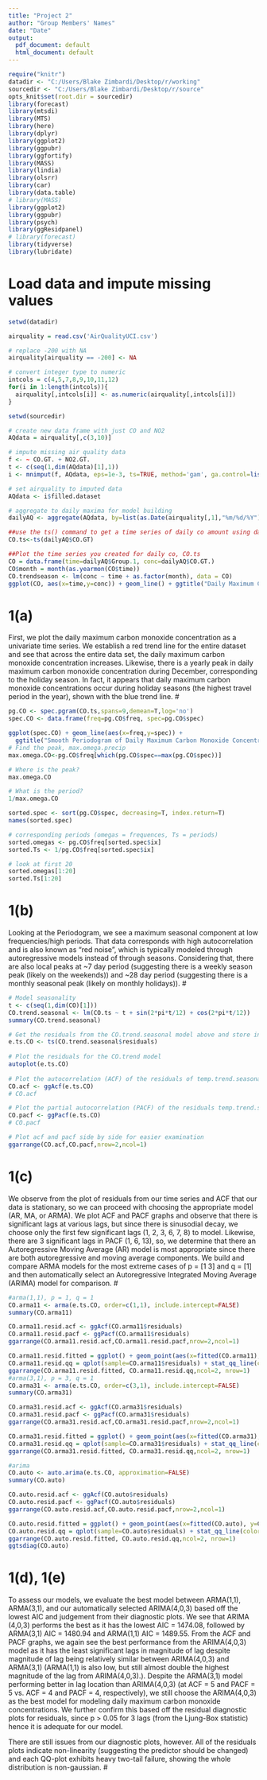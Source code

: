 ---
title: "Project 2"
author: "Group Members' Names"
date: "Date"
output:
  pdf_document: default
  html_document: default
---

```{r setup, include=FALSE}
require("knitr")
datadir <- "C:/Users/Blake Zimbardi/Desktop/r/working"
sourcedir <- "C:/Users/Blake Zimbardi/Desktop/r/source"
opts_knit$set(root.dir = sourcedir)
library(forecast)
library(mtsdi)
library(MTS)
library(here)
library(dplyr)
library(ggplot2)
library(ggpubr)
library(ggfortify)
library(MASS)
library(lindia)
library(olsrr)
library(car)
library(data.table)
# library(MASS)
library(ggplot2)
library(ggpubr)
library(psych)
library(ggResidpanel)
# library(forecast)
library(tidyverse)
library(lubridate)
```

# Load data and impute missing values
```{r cars}
setwd(datadir)

airquality = read.csv('AirQualityUCI.csv')

# replace -200 with NA
airquality[airquality == -200] <- NA

# convert integer type to numeric
intcols = c(4,5,7,8,9,10,11,12)
for(i in 1:length(intcols)){
  airquality[,intcols[i]] <- as.numeric(airquality[,intcols[i]])
}

setwd(sourcedir)

# create new data frame with just CO and NO2
AQdata = airquality[,c(3,10)]

# impute missing air quality data
f <- ~ CO.GT. + NO2.GT.
t <- c(seq(1,dim(AQdata)[1],1))
i <- mnimput(f, AQdata, eps=1e-3, ts=TRUE, method='gam', ga.control=list(formula=paste(names(AQdata)[c(1:2)],'~ns(t,2)')))

# set airquality to imputed data
AQdata <- i$filled.dataset

# aggregate to daily maxima for model building
dailyAQ <- aggregate(AQdata, by=list(as.Date(airquality[,1],"%m/%d/%Y")), FUN=max)
```

```{r Plot Time Series}
##use the ts() command to get a time series of daily co amount using daily co data from all days
CO.ts<-ts(dailyAQ$CO.GT)

##Plot the time series you created for daily co, CO.ts
CO = data.frame(time=dailyAQ$Group.1, conc=dailyAQ$CO.GT.)
CO$month = month(as.yearmon(CO$time))
CO.trendseason <- lm(conc ~ time + as.factor(month), data = CO)
ggplot(CO, aes(x=time,y=conc)) + geom_line() + ggtitle("Daily Maximum Carbon Monoxide Concentration over a Year") + ylab("Maximum Daily CO") + xlab("Date") + geom_line(aes(x=time,y=CO.trendseason$fitted.values), color="blue") + stat_smooth(method="lm",col="red")
```

# 1(a)
First, we plot the daily maximum carbon monoxide concentration as a univariate time series. We establish a red trend line for the entire dataset and see that across the entire data set, the daily maximum carbon monoxide concentration increases. Likewise, there is a yearly peak in daily maximum carbon monoxide concentration during December, corresponding to the holiday season. In fact, it appears that daily maximum carbon monoxide concentrations occur during holiday seasons (the highest travel period in the year), shown with the blue trend line. 
#

```{r Plot Periodogram}
pg.CO <- spec.pgram(CO.ts,spans=9,demean=T,log='no')
spec.CO <- data.frame(freq=pg.CO$freq, spec=pg.CO$spec)

ggplot(spec.CO) + geom_line(aes(x=freq,y=spec)) + 
  ggtitle("Smooth Periodogram of Daily Maximum Carbon Monoxide Concentration")
# Find the peak, max.omega.precip
max.omega.CO<-pg.CO$freq[which(pg.CO$spec==max(pg.CO$spec))]

# Where is the peak?
max.omega.CO

# What is the period?
1/max.omega.CO

sorted.spec <- sort(pg.CO$spec, decreasing=T, index.return=T)
names(sorted.spec)

# corresponding periods (omegas = frequences, Ts = periods)
sorted.omegas <- pg.CO$freq[sorted.spec$ix]
sorted.Ts <- 1/pg.CO$freq[sorted.spec$ix]

# look at first 20
sorted.omegas[1:20]
sorted.Ts[1:20]
```

# 1(b)
Looking at the Periodogram, we see a maximum seasonal component at low frequencies/high periods. That data corresponds with high autocorrelation and is also known as "red noise", which is typically modeled through autoregressive models instead of through seasons. Considering that, there are also local peaks at ~7 day period (suggesting there is a weekly season peak (likely on the weekends)) and ~28 day period (suggesting there is a monthly seasonal peak (likely on monthly holidays)). 
#

```{r Confirming Stationary Time Series and Appropriate Models}
# Model seasonality
t <- c(seq(1,dim(CO)[1]))
CO.trend.seasonal <- lm(CO.ts ~ t + sin(2*pi*t/12) + cos(2*pi*t/12))
summary(CO.trend.seasonal)

# Get the residuals from the CO.trend.seasonal model above and store in e.ts.CO:
e.ts.CO <- ts(CO.trend.seasonal$residuals)
    
# Plot the residuals for the CO.trend model
autoplot(e.ts.CO)
    
# Plot the autocorrelation (ACF) of the residuals of temp.trend.seasonal
CO.acf <- ggAcf(e.ts.CO)
# CO.acf

# Plot the partial autocorrelation (PACF) of the residuals temp.trend.seasonal
CO.pacf <- ggPacf(e.ts.CO)
# CO.pacf  

# Plot acf and pacf side by side for easier examination
ggarrange(CO.acf,CO.pacf,nrow=2,ncol=1)
```
# 1(c)
We observe from the plot of residuals from our time series and ACF that our data is stationary, so we can proceed with choosing the appropriate model (AR, MA, or ARMA). We plot ACF and PACF graphs and observe that there is significant lags at various lags, but since there is sinusodial decay, we choose only the first few significant lags (1, 2, 3, 6, 7, 8) to model. Likewise, there are 3 significant lags in PACF (1, 6, 13), so, we determine that there an Autoregressive Moving Average (AR) model is most appropriate since there are both autoregressive and moving average components. We build and compare ARMA models for the most extreme cases of p = [1 3] and q = [1] and then automatically select an Autoregressive Integrated Moving Average (ARIMA) model for comparison.
#

``` {r Building ARMA and ARIMA Models}
#arma(1,1), p = 1, q = 1
CO.arma11 <- arma(e.ts.CO, order=c(1,1), include.intercept=FALSE)
summary(CO.arma11)

CO.arma11.resid.acf <- ggAcf(CO.arma11$residuals)
CO.arma11.resid.pacf <- ggPacf(CO.arma11$residuals)
ggarrange(CO.arma11.resid.acf,CO.arma11.resid.pacf,nrow=2,ncol=1)

CO.arma11.resid.fitted = ggplot() + geom_point(aes(x=fitted(CO.arma11), y=CO.arma11$residuals)) + ggtitle("ARMA(3,1) Fitted vs. Residuals")
CO.arma11.resid.qq = qplot(sample=CO.arma11$residuals) + stat_qq_line(color="red") + ggtitle("QQ Plot ARMA(3,1) Fitted vs. Residuals")
ggarrange(CO.arma11.resid.fitted, CO.arma11.resid.qq,ncol=2, nrow=1)
#arma(3,1), p = 3, q = 1
CO.arma31 <- arma(e.ts.CO, order=c(3,1), include.intercept=FALSE)
summary(CO.arma31)

CO.arma31.resid.acf <- ggAcf(CO.arma31$residuals)
CO.arma31.resid.pacf <- ggPacf(CO.arma31$residuals)
ggarrange(CO.arma31.resid.acf,CO.arma31.resid.pacf,nrow=2,ncol=1)

CO.arma31.resid.fitted = ggplot() + geom_point(aes(x=fitted(CO.arma31), y=CO.arma31$residuals)) + ggtitle("ARMA(3,1) Fitted vs. Residuals")
CO.arma31.resid.qq = qplot(sample=CO.arma31$residuals) + stat_qq_line(color="red") + ggtitle("QQ Plot ARMA(3,1) Fitted vs. Residuals")
ggarrange(CO.arma31.resid.fitted, CO.arma31.resid.qq,ncol=2, nrow=1)

#arima
CO.auto <- auto.arima(e.ts.CO, approximation=FALSE)
summary(CO.auto)

CO.auto.resid.acf <- ggAcf(CO.auto$residuals)
CO.auto.resid.pacf <- ggPacf(CO.auto$residuals)
ggarrange(CO.auto.resid.acf,CO.auto.resid.pacf,nrow=2,ncol=1)

CO.auto.resid.fitted = ggplot() + geom_point(aes(x=fitted(CO.auto), y=CO.auto$residuals)) + ggtitle("ARIMA Fitted vs. Residuals")
CO.auto.resid.qq = qplot(sample=CO.auto$residuals) + stat_qq_line(color="red") + ggtitle("QQ Plot ARIMA Fitted vs. Residuals")
ggarrange(CO.auto.resid.fitted, CO.auto.resid.qq,ncol=2, nrow=1)
ggtsdiag(CO.auto)

```
# 1(d), 1(e)
To assess our models, we evaluate the best model between ARMA(1,1), ARMA(3,1), and our automatically selected ARIMA(4,0,3) based off the lowest AIC and judgement from their diagnostic plots. We see that ARIMA (4,0,3) performs the best as it has the lowest AIC = 1474.08, followed by ARMA(3,1) AIC = 1480.94 and ARMA(1,1) AIC = 1489.55. From the ACF and PACF graphs, we again see the best performance from the ARIMA(4,0,3) model as it has the least significant lags in magnitude of lag despite magnitude of lag being relatively similar between ARIMA(4,0,3) and ARMA(3,1) (ARMA(1,1) is also low, but still almost double the highest magnitude of the lag from ARIMA(4,0,3).). Despite the ARMA(3,1) model performing better in lag location than ARIMA(4,0,3) (at ACF = 5 and PACF = 5 vs. ACF = 4 and PACF = 4, respectively), we still choose the ARIMA(4,0,3) as the best model for modeling daily maximum carbon monoxide concentrations. We further confirm this based off the residual diagnostic plots for residuals, since p > 0.05 for 3 lags (from the Ljung-Box statistic) hence it is adequate for our model.

There are still issues from our diagnostic plots, however. All of the residuals plots indicate non-linearity (suggesting the predictor should be changed) and each QQ-plot exhibits heavy two-tail failure, showing the whole distribution is non-gaussian. 
#


